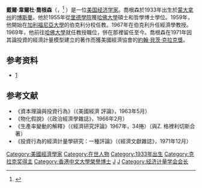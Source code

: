 '''戴爾·韋爾杜·喬根森'''（{{lang-en|'''Dale Weldeau Jorgenson'''}}，{{bd|1933年|5月7日|2022年|6月8日|catIdx=Jorgenson}}<ref>{{Cite news |last=Hagerty |first=James R. |date=2022-06-10 |title=Harvard Economist Dale Jorgenson Found Better Ways to Gauge Productivity |language=en-US |work=Wall Street Journal |url=https://www.wsj.com/articles/harvard-economist-dale-jorgenson-found-better-ways-to-gauge-productivity-11654889141 |access-date=2022-06-10 |issn=0099-9660 |archive-date=2022-06-10 |archive-url=https://web.archive.org/web/20220610212011/https://www.wsj.com/articles/harvard-economist-dale-jorgenson-found-better-ways-to-gauge-productivity-11654889141 |url-status=live }}</ref>
）是一位[[美国|美国]][[经济学家|经济学家]]。喬根森於1933年出生於[[蒙大拿州|蒙大拿州]]的[[博斯曼|博斯曼]]。他於1955年從[[里德學院|里德學院]]獲[[哈佛大學|哈佛大學]]碩士和哲學博士學位。1959年，他開始在[[加利福尼亞大學|加利福尼亞大學]]的伯克利分校任教。1967年在伯克利升任經濟學教授。1969年，他前往[[哈佛大學|哈佛大學]]就任教授職位，併在那裡留任至今。喬根森在1971年因其論投資的經濟計量模型建立的著作而獲美國經濟協會的[[約翰·貝茨·克拉克獎|約翰·貝茨·克拉克獎]]。

==参考资料==
{{reflist}}

* [https://web.archive.org/web/20090221143338/http://economics.harvard.edu/faculty/jorgenson/bio]

==参考文献==
*《資本理論與投資行為》（《美國經濟 評論》，1963年5月）
*《物化假說》（《政治經濟學雜誌》，1966年2月）
*《生產率變動的解釋》（《經濟研究評論》1967年，34捲）（與Z. 格裡利切斯合著）
*《投資行為的經濟計量學研究：一種評論》（《經濟文獻雜誌》，1971年12月）

{{John Bates Clark Medal recipients}}
{{经济计量学会会长}}
{{Authority control}}
[[Category:美國經濟學家|Category:美國經濟學家]]
[[Category:在世人物|Category:在世人物]]
[[Category:1933年出生|Category:1933年出生]]
[[Category:克拉克奖得主|Category:克拉克奖得主]]
[[Category:香港中文大學榮譽博士|Category:香港中文大學榮譽博士]]
[[Category:里德學院校友|J]]
[[Category:哈佛大學校友|J]]
[[Category:经济计量学会会长|Category:经济计量学会会长]]